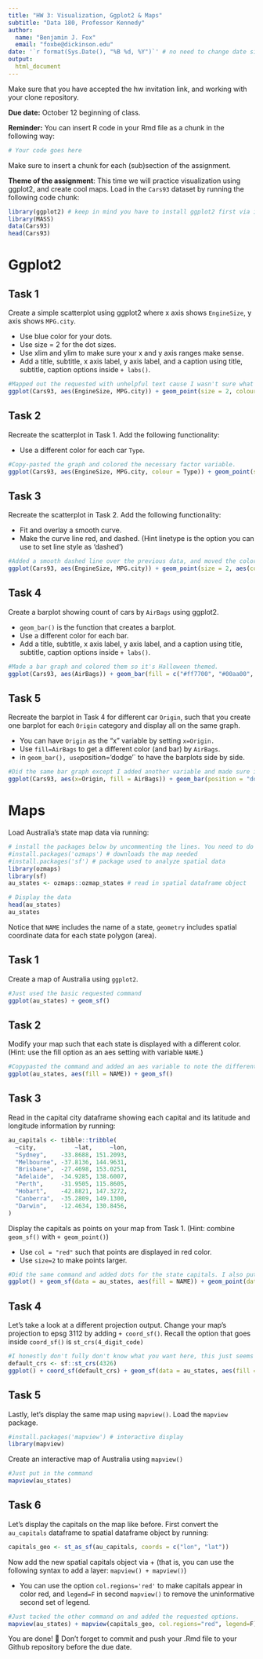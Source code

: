 ```yaml
---
title: "HW 3: Visualization, Ggplot2 & Maps"
subtitle: "Data 180, Professor Kennedy"
author: 
  name: "Benjamin J. Fox"
  email: "foxbe@dickinson.edu"
date: '`r format(Sys.Date(), "%B %d, %Y")`' # no need to change date since this line grabs today's date
output: 
  html_document
---
```


Make sure that you have accepted the hw invitation link, and working with your clone repository.

**Due date:** October 12 beginning of class.

**Reminder:** You can insert R code in your Rmd file as a chunk in the following way:
```r
# Your code goes here
```
Make sure to insert a chunk for each (sub)section of the assignment.

**Theme of the assignment**: This time we will practice visualization using ggplot2, and create cool maps. Load in the `Cars93` dataset by running the following code chunk:

```r
library(ggplot2) # keep in mind you have to install ggplot2 first via install.packages() if it's not installed in your machine
library(MASS)
data(Cars93)
head(Cars93)
```

# Ggplot2

## Task 1
Create a simple scatterplot using ggplot2 where x axis shows `EngineSize`, y axis shows `MPG.city`.

* Use blue color for your dots.
* Use size = 2 for the dot sizes.
* Use xlim and ylim to make sure your x and y axis ranges make sense.
* Add a title, subtitle, x axis label, y axis label, and a caption using title, subtitle, caption options inside `+ labs()`.

 
```r
#Mapped out the requested with unhelpful text cause I wasn't sure what to write where.
ggplot(Cars93, aes(EngineSize, MPG.city)) + geom_point(size = 2, colour = "blue") + labs(title = "Engine Size to Miles Per Gallon in Cities", subtitle = "This is the chart you asked me to make", caption = "This is how we do it") + xlab("Engine Size") + ylab("Miles Per Gallon (City)")
```

## Task 2
Recreate the scatterplot in Task 1. Add the following functionality:

* Use a different color for each car `Type`.
```r
#Copy-pasted the graph and colored the necessary factor variable.
ggplot(Cars93, aes(EngineSize, MPG.city, colour = Type)) + geom_point(size = 2) + labs(title = "Engine Size to Miles Per Gallon in Cities", subtitle = "This is the chart you asked me to make", caption = "This is how we do it") + xlab("Engine Size") + ylab("Miles Per Gallon (City)")
```

## Task 3
Recreate the scatterplot in Task 2. Add the following functionality:

* Fit and overlay a smooth curve.
* Make the curve line red, and dashed. (Hint linetype is the option you can use to set line style as 'dashed')

```r
#Added a smooth dashed line over the previous data, and moved the color-type thing so only the dots would be colored
ggplot(Cars93, aes(EngineSize, MPG.city)) + geom_point(size = 2, aes(colour = Type)) + labs(title = "Engine Size to Miles Per Gallon in Cities", subtitle = "This is the chart you asked me to make", caption = "This is how we do it") + xlab("Engine Size") + ylab("Miles Per Gallon (City)") + geom_smooth(method = "loess", se = F, linetype = "dashed", color = "red")
```

## Task 4
Create a barplot showing count of cars by `AirBags` using ggplot2.

* `geom_bar()` is the function that creates a barplot.
* Use a different color for each bar.
* Add a title, subtitle, x axis label, y axis label, and a caption using title, subtitle, caption options inside `+ labs()`.

```r
#Made a bar graph and colored them so it's Halloween themed.
ggplot(Cars93, aes(AirBags)) + geom_bar(fill = c("#ff7700", "#00aa00", "#aa0088")) + labs(title = "Frequency of Airbag Implementation", subtitle = "Data gathered from Cars93 dataset", caption = "Sponsored by Subway lmao") + xlab("Airbag Implementation") + ylab("Frequency")
```

## Task 5
Recreate the barplot in Task 4 for different car `Origin`, such that you create one barplot for each `Origin` category and display all on the same graph.

* You can have `Origin` as the "x" variable by setting `x=Origin.`
* Use `fill=AirBags` to get a different color (and bar) by `AirBags`.
* in `geom_bar(), use `position='dodge'` to have the barplots side by side.

```r
#Did the same bar graph except I added another variable and made sure it was graphed in the desired format.
ggplot(Cars93, aes(x=Origin, fill = AirBags)) + geom_bar(position = "dodge") + labs(title = "Frequency of Airbag Implementation", subtitle = "Data gathered from Cars93 dataset", caption = "Sponsored by Subway lmao") + xlab("Airbag Implementation Between Regions") + ylab("Frequency")
```

# Maps
Load Australia's state map data via running:
```r
# install the packages below by uncommenting the lines. You need to do this only once.
#install.packages('ozmaps') # downloads the map needed
#install.packages('sf') # package used to analyze spatial data
library(ozmaps)
library(sf)
au_states <- ozmaps::ozmap_states # read in spatial dataframe object

# Display the data
head(au_states)
au_states
```
Notice that `NAME` includes the name of a state, `geometry` includes spatial coordinate data for each state polygon (area).

## Task 1
Create a map of Australia using `ggplot2`.
```r
#Just used the basic requested command
ggplot(au_states) + geom_sf()
```

## Task 2
Modify your map such that each state is displayed with a different color. (Hint: use the fill option as an aes setting with variable `NAME`.)
```r
#Copypasted the command and added an aes variable to note the different Australian states
ggplot(au_states, aes(fill = NAME)) + geom_sf()
```
## Task 3
Read in the capital city dataframe showing each capital and its latitude and longitude information by running:
```r
au_capitals <- tibble::tribble( 
  ~city,           ~lat,     ~lon,
  "Sydney",    -33.8688, 151.2093,  
  "Melbourne", -37.8136, 144.9631, 
  "Brisbane",  -27.4698, 153.0251, 
  "Adelaide",  -34.9285, 138.6007, 
  "Perth",     -31.9505, 115.8605, 
  "Hobart",    -42.8821, 147.3272, 
  "Canberra",  -35.2809, 149.1300, 
  "Darwin",    -12.4634, 130.8456, 
)
```

Display the capitals as points on your map from Task 1. (Hint: combine `geom_sf()` with `+ geom_point()`)

* Use `col = "red"` such that points are displayed in red color.
* Use `size=2` to make points larger.

```r
#Did the same command and added dots for the state capitals. I also put the data source in each geom command in order to make sure they wouldn't interfere with each other.
ggplot() + geom_sf(data = au_states, aes(fill = NAME)) + geom_point(data = au_capitals, aes(lon, lat), col = "red", size = 2)
```


## Task 4
Let's take a look at a different projection output. Change your map's projection to epsg 3112 by adding `+ coord_sf()`. Recall the option that goes inside `coord_sf()` is `st_crs(4_digit_code)`
```r
#I honestly don't fully don't know what you want here, this just seems to be giving me the map from before and putting coord_sf after geom_sf is just throwing errors
default_crs <- sf::st_crs(4326)
ggplot() + coord_sf(default_crs) + geom_sf(data = au_states, aes(fill = NAME)) + geom_point(data = au_capitals, aes(lon, lat), col = "red", size = 2)
```

## Task 5
Lastly, let's display the same map using `mapview()`. Load the `mapview` package.

```r
#install.packages('mapview') # interactive display
library(mapview)
```
Create an interactive map of Australia using `mapview()`

```r
#Just put in the command
mapview(au_states)
```

## Task 6
Let's display the capitals on the map like before. First convert the `au_capitals` dataframe to spatial dataframe object by running:
```r
capitals_geo <- st_as_sf(au_capitals, coords = c("lon", "lat"))
```

Now add the new spatial capitals object via + (that is, you can use the following syntax to add a layer: `mapview() + mapview()`)

* You can use the option `col.regions='red'` to make capitals appear in color red, and `legend=F` in second `mapview()` to remove the uninformative second set of legend. 

```r
#Just tacked the other command on and added the requested options.
mapview(au_states) + mapview(capitals_geo, col.regions="red", legend=F)
```



You are done! 🏁 Don't forget to commit and push your .Rmd file to your Github repository before the due date.


